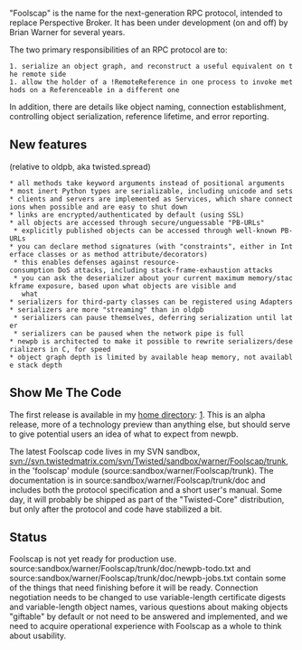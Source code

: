 "Foolscap" is the name for the next-generation RPC protocol, intended to replace Perspective Broker. It has been under development (on and off) by Brian Warner for several years.

The two primary responsibilities of an RPC protocol are to:

 1. serialize an object graph, and reconstruct a useful equivalent on the remote side
 1. allow the holder of a !RemoteReference in one process to invoke methods on a Referenceable in a different one

In addition, there are details like object naming, connection establishment, controlling object serialization, reference lifetime, and error reporting.

== New features ==
(relative to oldpb, aka twisted.spread)

 * all methods take keyword arguments instead of positional arguments
 * most inert Python types are serializable, including unicode and sets
 * clients and servers are implemented as Services, which share connections when possible and are easy to shut down
 * links are encrypted/authenticated by default (using SSL)
 * all objects are accessed through secure/unguessable "PB-URLs"
  * explicitly published objects can be accessed through well-known PB-URLs
 * you can declare method signatures (with "constraints", either in Interface classes or as method attribute/decorators)
  * this enables defenses against resource-consumption DoS attacks, including stack-frame-exhaustion attacks
  * you can ask the deserializer about your current maximum memory/stackframe exposure, based upon what objects are visible and
    what 
 * serializers for third-party classes can be registered using Adapters
 * serializers are more "streaming" than in oldpb
  * serializers can pause themselves, deferring serialization until later
  * serializers can be paused when the network pipe is full
 * newpb is architected to make it possible to rewrite serializers/deserializers in C, for speed
 * object graph depth is limited by available heap memory, not available stack depth

== Show Me The Code ==

The first release is available in my [http://twistedmatrix.com/~warner/Foolscap/ home directory]: [http://twistedmatrix.com/~warner/Foolscap/foolscap-0.0.2.tar.gz]. This is an alpha release, more of a technology preview than anything else, but should serve to give potential users an idea of what to expect from newpb.

The latest Foolscap code lives in my SVN sandbox, svn://svn.twistedmatrix.com/svn/Twisted/sandbox/warner/Foolscap/trunk, in the 'foolscap' module (source:sandbox/warner/Foolscap/trunk). The documentation is in source:sandbox/warner/Foolscap/trunk/doc and includes both the protocol specification and a short user's manual. Some day, it will probably be shipped as part of the "Twisted-Core" distribution, but only after the protocol and code have stabilized a bit.

== Status ==

Foolscap is not yet ready for production use. source:sandbox/warner/Foolscap/trunk/doc/newpb-todo.txt and source:sandbox/warner/Foolscap/trunk/doc/newpb-jobs.txt contain some of the things that need finishing before it will be ready. Connection negotiation needs to be changed to use variable-length certificate digests and variable-length object names, various questions about making objects "giftable" by default or not need to be answered and implemented, and we need to acquire operational experience with Foolscap as a whole to think about usability.

